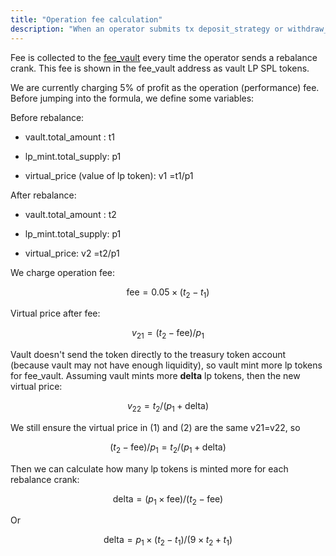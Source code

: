 ```yaml
---
title: "Operation fee calculation"
description: "When an operator submits tx deposit_strategy or withdraw_strategy (when assets are rebalanced between lending protocols), we call this the rebalance crank."
---
```


Fee is collected to the [fee\_vault](https://solscan.io/account/9kZeN47U2dubGbbzMrzzoRAUvpuxVLRcjW9XiFpYjUo4#splTransfers) every time the operator sends a rebalance crank. This fee is shown in the fee\_vault address as vault LP SPL tokens.

We are currently charging 5% of profit as the operation (performance) fee. Before jumping into the formula, we define some variables:

Before rebalance:

* vault.total\_amount : t1

* lp\_mint.total\_supply: p1

* virtual\_price (value of lp token): v1 =t1/p1

After rebalance:

* vault.total\_amount : t2

* lp\_mint.total\_supply: p1

* virtual\_price: v2 =t2/p1

We charge operation fee:

$$
\text{fee} = 0.05 \times (t_2 - t_1)
$$

Virtual price after fee:

$$
v_21 = (t_2 - \text{fee}) / p_1
$$

Vault doesn't send the token directly to the treasury token account (because vault may not have enough liquidity), so vault mint more lp tokens for fee\_vault. Assuming vault mints more **delta** lp tokens, then the new virtual price:

$$
v_22 = t_2 / (p_1 + \text{delta})
$$

We still ensure the virtual price in (1) and (2) are the same v21=v22, so

$$
(t_2 - \text{fee}) / p_1 = t_2 / (p_1 + \text{delta})
$$

Then we can calculate how many lp tokens is minted more for each rebalance crank:

$$
\text{delta} = (p_1 \times \text{fee}) / (t_2 - \text{fee})
$$

Or

$$
\text{delta} = p_1 \times (t_2 - t_1) / (9 \times t_2 + t_1)
$$
